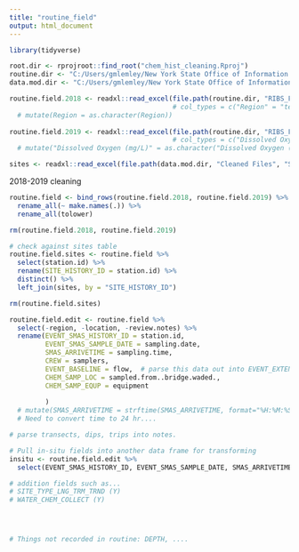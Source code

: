 ```yaml
---
title: "routine_field"
output: html_document
---
```


```r
library(tidyverse)

root.dir <- rprojroot::find_root("chem_hist_cleaning.Rproj")
routine.dir <- "C:/Users/gmlemley/New York State Office of Information Technology Services/SMAS - Routine Network/field_data"
data.mod.dir <- "C:/Users/gmlemley/New York State Office of Information Technology Services/SMAS - Streams Data Modernization"

routine.field.2018 <- readxl::read_excel(file.path(routine.dir, "RIBS_FieldData_2018.xlsx"))
                                         # col_types = c("Region" = "text"))
  # mutate(Region = as.character(Region))
                                         
routine.field.2019 <- readxl::read_excel(file.path(routine.dir, "RIBS_FieldData_2019.xlsx")) 
                                         # col_types = c("Dissolved Oxygen (mg/L)" = "text"))
  # mutate("Dissolved Oxygen (mg/L)" = as.character("Dissolved Oxygen (mg/L)"))

sites <- readxl::read_excel(file.path(data.mod.dir, "Cleaned Files", "SBU_Sites", "2020_05_01_S_Site.xlsx"))

```

2018-2019 cleaning
```r
routine.field <- bind_rows(routine.field.2018, routine.field.2019) %>% 
  rename_all(~ make.names(.)) %>% 
  rename_all(tolower)

rm(routine.field.2018, routine.field.2019)

# check against sites table 
routine.field.sites <- routine.field %>% 
  select(station.id) %>% 
  rename(SITE_HISTORY_ID = station.id) %>% 
  distinct() %>% 
  left_join(sites, by = "SITE_HISTORY_ID")

rm(routine.field.sites)

routine.field.edit <- routine.field %>% 
  select(-region, -location, -review.notes) %>% 
  rename(EVENT_SMAS_HISTORY_ID = station.id,
         EVENT_SMAS_SAMPLE_DATE = sampling.date,
         SMAS_ARRIVETIME = sampling.time,
         CREW = samplers,
         EVENT_BASELINE = flow,  # parse this data out into EVENT_EXTENT or notes
         CHEM_SAMP_LOC = sampled.from..bridge.waded.,
         CHEM_SAMP_EQUP = equipment
         
         )  
  # mutate(SMAS_ARRIVETIME = strftime(SMAS_ARRIVETIME, format="%H:%M:%S %p"))
  # Need to convert time to 24 hr....

# parse transects, dips, trips into notes.

# Pull in-situ fields into another data frame for transforming
insitu <- routine.field.edit %>% 
  select(EVENT_SMAS_HISTORY_ID, EVENT_SMAS_SAMPLE_DATE, SMAS_ARRIVETIME, dissolved.oxygen..mg.l., dissolved.oxygen...., conductivity..umhos.cm., water.temperature...c., ph..su.)

# addition fields such as...
# SITE_TYPE_LNG_TRM_TRND (Y)
# WATER_CHEM_COLLECT (Y)




# Things not recorded in routine: DEPTH, ....


```

